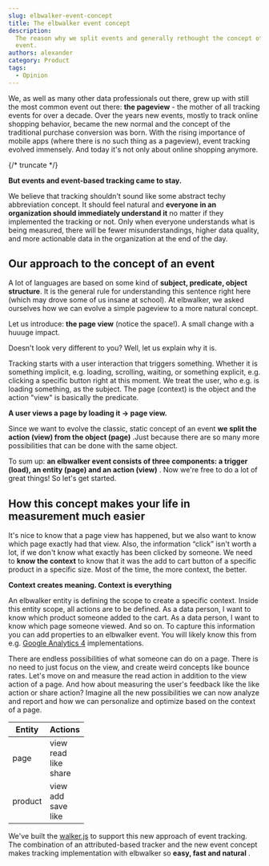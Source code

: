 ```yaml
---
slug: elbwalker-event-concept
title: The elbwalker event concept
description:
  The reason why we split events and generally rethought the concept of an
  event.
authors: alexander
category: Product
tags:
  - Opinion
---
```


We, as well as many other data professionals out there, grew up with still the
most common event out there: **the pageview** - the mother of all tracking
events for over a decade. Over the years new events, mostly to track online
shopping behavior, became the new normal and the concept of the traditional
purchase conversion was born. With the rising importance of mobile apps (where
there is no such thing as a pageview), event tracking evolved immensely. And
today it's not only about online shopping anymore.

{/* truncate */}

**But events and event-based tracking came to stay.**

We believe that tracking shouldn't sound like some abstract techy abbreviation
concept. It should feel natural and **everyone in an organization should
immediately understand it** no matter if they implemented the tracking or not.
Only when everyone understands what is being measured, there will be fewer
misunderstandings, higher data quality, and more actionable data in the
organization at the end of the day.

## Our approach to the concept of an event

A lot of languages are based on some kind of **subject, predicate, object
structure**. It is the general rule for understanding this sentence right here
(which may drove some of us insane at school). At elbwalker, we asked ourselves
how we can evolve a simple pageview to a more natural concept.

Let us introduce: **the page view** (notice the space!). A small change with a
huuuge impact.

Doesn't look very different to you? Well, let us explain why it is.

Tracking starts with a user interaction that triggers something. Whether it is
something implicit, e.g. loading, scrolling, waiting, or something explicit,
e.g. clicking a specific button right at this moment. We treat the user, who
e.g. is loading something, as the subject. The page (context) is the object and
the action "view" is basically the predicate.

**A user views a page by loading it &rarr; page view.**

Since we want to evolve the classic, static concept of an event **we split the
action (view) from the object (page)** .Just because there are so many more
possibilities that can be done with the same object.

To sum up: **an elbwalker event consists of three components: a trigger (load),
an entity (page) and an action (view)** . Now we're free to do a lot of great
things! So let's get started.

## How this concept makes your life in measurement much easier

It's nice to know that a page view has happened, but we also want to know which
page exactly had that view. Also, the information “click” isn't worth a lot, if
we don't know what exactly has been clicked by someone. We need to **know the
context** to know that it was the add to cart button of a specific product in a
specific size. Most of the time, the more context, the better.

**Context creates meaning. Context is everything**

An elbwalker entity is defining the scope to create a specific context. Inside
this entity scope, all actions are to be defined. As a data person, I want to
know which product someone added to the cart. As a data person, I want to know
which page someone viewed. And so on. To capture this information you can add
properties to an elbwalker event. You will likely know this from e.g.
[Google Analytics 4](https://developers.google.com/analytics/devguides/collection/ga4)
implementations.

There are endless possibilities of what someone can do on a page. There is no
need to just focus on the view, and create weird concepts like bounce rates.
Let's move on and measure the read action in addition to the view action of a
page. And how about measuring the user's feedback like the like action or share
action? Imagine all the new possibilities we can now analyze and report and how
we can personalize and optimize based on the context of a page.

| Entity  | Actions                             |
| ------- | ----------------------------------- |
| page    | view<br />read<br />like<br />share |
| product | view<br />add<br />save<br />like   |

We've built the [walker.js](/docs/sources/web/browser/) to support this new
approach of event tracking. The combination of an attributed-based tracker and
the new event concept makes tracking implementation with elbwalker so **easy,
fast and natural** .
